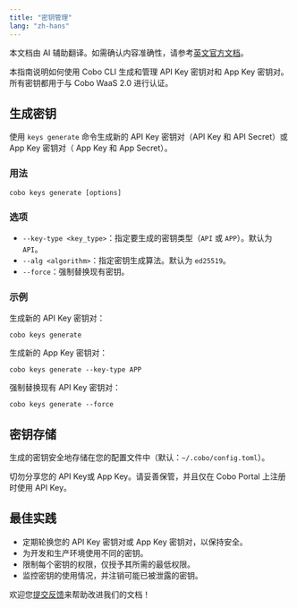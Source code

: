 ```yaml
---
title: "密钥管理"
lang: "zh-hans"
---
```

<Note>本文档由 AI 辅助翻译。如需确认内容准确性，请参考[英文官方文档](https://www.cobo.com/developers/v2/guides/overview/introduction)。</Note>

本指南说明如何使用 Cobo CLI 生成和管理 API Key 密钥对和 App Key 密钥对。所有密钥都用于与 Cobo WaaS 2.0 进行认证。

## 生成密钥

使用 `keys generate` 命令生成新的 API Key 密钥对（API Key 和 API Secret）或 App Key 密钥对（ App Key 和 App Secret）。

### 用法

```shell
cobo keys generate [options]
```

### 选项

- `--key-type <key_type>`：指定要生成的密钥类型（`API` 或 `APP`）。默认为 `API`。
- `--alg <algorithm>`：指定密钥生成算法。默认为 `ed25519`。
- `--force`：强制替换现有密钥。

### 示例

生成新的 API Key 密钥对：

```shell
cobo keys generate
```

生成新的 App Key 密钥对：

```shell
cobo keys generate --key-type APP
```

强制替换现有 API Key 密钥对：

```shell
cobo keys generate --force
```

## 密钥存储

生成的密钥安全地存储在您的配置文件中（默认：`~/.cobo/config.toml`）。

<Warning>
切勿分享您的 API Key或 App Key。请妥善保管，并且仅在 Cobo Portal 上注册时使用 API Key。
</Warning>

## 最佳实践

- 定期轮换您的 API Key 密钥对或 App Key 密钥对，以保持安全。
- 为开发和生产环境使用不同的密钥。
- 限制每个密钥的权限，仅授予其所需的最低权限。
- 监控密钥的使用情况，并注销可能已被泄露的密钥。

<Tip>欢迎您[提交反馈](https://forms.zohopublic.com/cobo/form/DocumentFeedbackForm/formperma/QvLOhxJv1_JMsJ-1dleZ8Itb_7rzN-LtgvsDdxosoVI)来帮助改进我们的文档！</Tip>